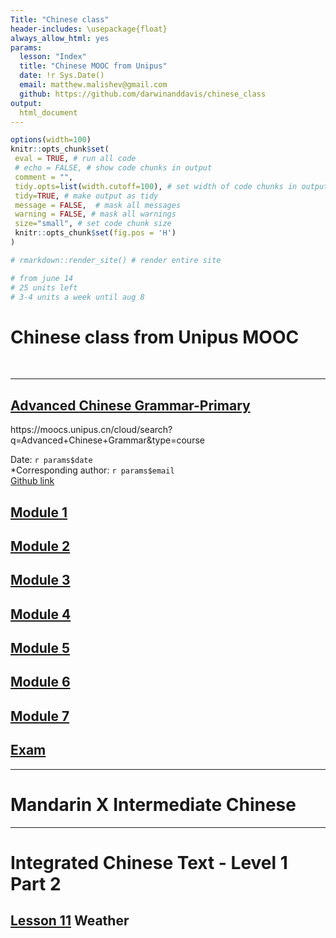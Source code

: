 ```yaml
---
Title: "Chinese class"    
header-includes: \usepackage{float}
always_allow_html: yes
params: 
  lesson: "Index"
  title: "Chinese MOOC from Unipus" 
  date: !r Sys.Date()
  email: matthew.malishev@gmail.com 
  github: https://github.com/darwinanddavis/chinese_class   
output:
  html_document
---
```


<!-- ---------------------------------------------------------------- -->
<!-- ----------------------- rmd settings --------------------------- -->
<!-- ---------------------------------------------------------------- -->

<!-- rmd settings -->
```r
options(width=100)
knitr::opts_chunk$set(
 eval = TRUE, # run all code
 # echo = FALSE, # show code chunks in output 
 comment = "",
 tidy.opts=list(width.cutoff=100), # set width of code chunks in output
 tidy=TRUE, # make output as tidy
 message = FALSE,  # mask all messages
 warning = FALSE, # mask all warnings 
 size="small", # set code chunk size
 knitr::opts_chunk$set(fig.pos = 'H')
)

# rmarkdown::render_site() # render entire site

# from june 14
# 25 units left
# 3-4 units a week until aug 8

```

# Chinese class from Unipus MOOC  

\  

******    


## [Advanced Chinese Grammar-Primary](https://moocs.unipus.cn/my/course/373) 
https://moocs.unipus.cn/cloud/search?q=Advanced+Chinese+Grammar&type=course  

\newpage   

Date: `r params$date`  
*Corresponding author: `r params$email`  
[Github link](`r params$github`)       

## [Module 1](module1.html)  

## [Module 2](module2.html)  

## [Module 3](module3.html)  

## [Module 4](module4.html)  

## [Module 5](module5.html)  

## [Module 6](module6.html)  

## [Module 7](module7.html)      

## [Exam]()  


*****  

# Mandarin X Intermediate Chinese   

*****  

# Integrated Chinese Text - Level 1 Part 2  

## [Lesson 11](integratedchinese/integratedchinese11.html) Weather    






  
